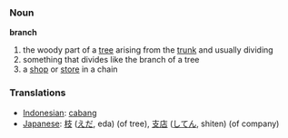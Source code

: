 === Noun ===
'''branch'''
#the woody part of a [[tree]] arising from the [[trunk]] and usually dividing
#something that divides like the branch of a tree
#a [[shop]] or [[store]] in a chain

=== Translations ===
*[[Indonesian]]: [[cabang]]
*[[Japanese]]: [[枝]] ([[えだ]], eda) (of tree), [[支店]] ([[してん]], shiten) (of company)